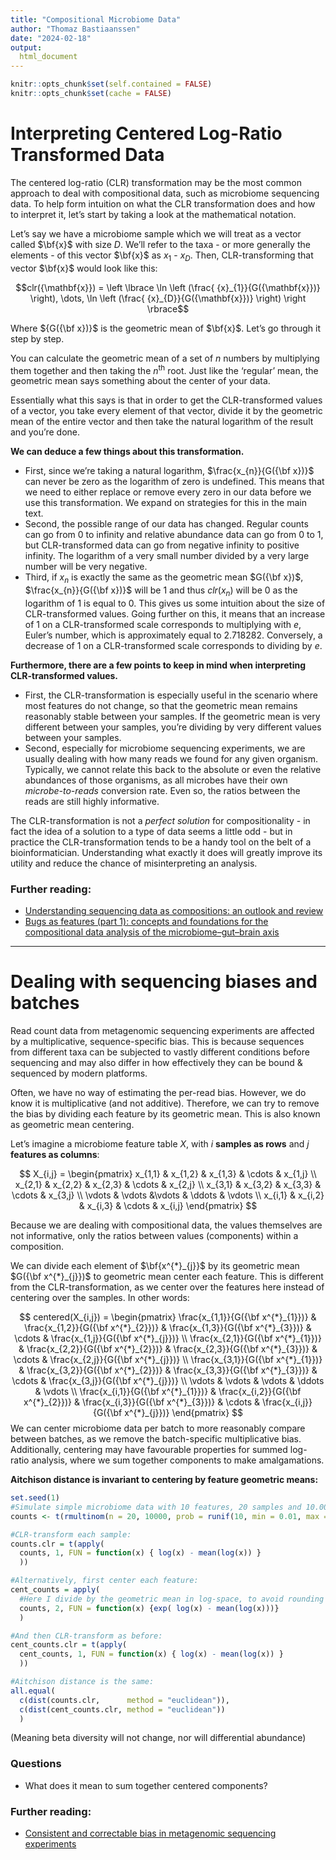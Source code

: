 ```yaml
---
title: "Compositional Microbiome Data"
author: "Thomaz Bastiaanssen"
date: "2024-02-18"
output: 
  html_document
---
```


```r
knitr::opts_chunk$set(self.contained = FALSE)
knitr::opts_chunk$set(cache = FALSE)
```

# Interpreting Centered Log-Ratio Transformed Data

The centered log-ratio (CLR) transformation may be the most common approach to deal with compositional data, such as microbiome sequencing data.
To help form intuition on what the CLR transformation does and how to interpret it, let's start by taking a look at the mathematical notation.

Let's say we have a microbiome sample which we will treat as a vector called $\bf{x}$ with size $D$.
We'll refer to the taxa - or more generally the elements - of this vector $\bf{x}$ as ${x}_1$ - ${x}_D$.
Then, CLR-transforming that vector $\bf{x}$ would look like this:

$$clr({\mathbf{x}}) = \left \lbrace \ln \left (\frac{ {x}_{1}}{G({\mathbf{x}})} \right), \dots, \ln \left (\frac{ {x}_{D}}{G({\mathbf{x}})} \right) \right \rbrace$$

Where ${G({\bf x})}$ is the geometric mean of $\bf{x}$.
Let's go through it step by step.

You can calculate the geometric mean of a set of *n* numbers by multiplying them together and then taking the *n*^th^ root.
Just like the 'regular' mean, the geometric mean says something about the center of your data.

Essentially what this says is that in order to get the CLR-transformed values of a vector, you take every element of that vector, divide it by the geometric mean of the entire vector and then take the natural logarithm of the result and you're done.

**We can deduce a few things about this transformation.**

-   First, since we're taking a natural logarithm, $\frac{x_{n}}{G({\bf x})}$ can never be zero as the logarithm of zero is undefined. This means that we need to either replace or remove every zero in our data before we use this transformation. We expand on strategies for this in the main text.
-   Second, the possible range of our data has changed. Regular counts can go from 0 to infinity and relative abundance data can go from 0 to 1, but CLR-transformed data can go from negative infinity to positive infinity. The logarithm of a very small number divided by a very large number will be very negative.
-   Third, if $x_{n}$ is exactly the same as the geometric mean $G({\bf x})$, $\frac{x_{n}}{G({\bf x})}$ will be 1 and thus $clr(x_{n})$ will be 0 as the logarithm of 1 is equal to 0. This gives us some intuition about the size of CLR-transformed values. Going further on this, it means that an increase of 1 on a CLR-transformed scale corresponds to multiplying with *e*, Euler's number, which is approximately equal to 2.718282. Conversely, a decrease of 1 on a CLR-transformed scale corresponds to dividing by *e*.

**Furthermore, there are a few points to keep in mind when interpreting CLR-transformed values.**

-   First, the CLR-transformation is especially useful in the scenario where most features do not change, so that the geometric mean remains reasonably stable between your samples. If the geometric mean is very different between your samples, you're dividing by very different values between your samples.
-   Second, especially for microbiome sequencing experiments, we are usually dealing with how many reads we found for any given organism. Typically, we cannot relate this back to the absolute or even the relative abundances of those organisms, as all microbes have their own *microbe-to-reads* conversion rate. Even so, the ratios between the reads are still highly informative.

The CLR-transformation is not a *perfect solution* for compositionality - in fact the idea of a solution to a type of data seems a little odd - but in practice the CLR-transformation tends to be a handy tool on the belt of a bioinformatician.
Understanding what exactly it does will greatly improve its utility and reduce the chance of misinterpreting an analysis.

### Further reading:

* [Understanding sequencing data as compositions: an outlook and review](https://doi.org/10.1093/bioinformatics/bty175)
* [Bugs as features (part 1): concepts and foundations for the compositional data analysis of the microbiome–gut–brain axis](https://doi.org/10.1038/s44220-023-00148-3)

------------------------------------------------------------------------

# Dealing with sequencing biases and batches

Read count data from metagenomic sequencing experiments are affected by a multiplicative, sequence-specific bias. 
This is because sequences from different taxa can be subjected to vastly different conditions before sequencing and may also differ in how effectively they can be bound & sequenced by modern platforms. 

Often, we have no way of estimating the per-read bias. However, we do know it is multiplicative (and not additive). Therefore, we can try to remove the bias by dividing each feature by its geometric mean. This is also known as geometric mean centering. 

Let's imagine a microbiome feature table $X$, with $i$ **samples as rows** and $j$ **features as columns**: 

$$
X_{i,j} = 
\begin{pmatrix}
  x_{1,1} & x_{1,2} & x_{1,3} & \cdots & x_{1,j} \\
  x_{2,1} & x_{2,2} & x_{2,3} & \cdots & x_{2,j} \\
  x_{3,1} & x_{3,2} & x_{3,3} & \cdots & x_{3,j} \\
  \vdots  & \vdots  &\vdots  & \ddots & \vdots  \\
  x_{i,1} & x_{i,2} & x_{i,3} & \cdots & x_{i,j} 
\end{pmatrix}
$$

Because we are dealing with compositional data, the values themselves are not informative, only the ratios between values (components) within a composition. 

We can divide each element of $\bf{x^{*}_{j}}$ by its geometric mean $G({\bf x^{*}_{j}})$ to geometric mean center each feature. This is different from the CLR-transformation, as we center over the features here instead of centering over the samples. 
In other words:


$$
centered(X_{i,j}) = 
\begin{pmatrix}
  \frac{x_{1,1}}{G({\bf x^{*}_{1}})} & \frac{x_{1,2}}{G({\bf x^{*}_{2}})} & \frac{x_{1,3}}{G({\bf x^{*}_{3}})} & \cdots & \frac{x_{1,j}}{G({\bf x^{*}_{j}})} \\
  \frac{x_{2,1}}{G({\bf x^{*}_{1}})} & \frac{x_{2,2}}{G({\bf x^{*}_{2}})} & \frac{x_{2,3}}{G({\bf x^{*}_{3}})} & \cdots & \frac{x_{2,j}}{G({\bf x^{*}_{j}})} \\
  \frac{x_{3,1}}{G({\bf x^{*}_{1}})} & \frac{x_{3,2}}{G({\bf x^{*}_{2}})} & \frac{x_{3,3}}{G({\bf x^{*}_{3}})} & \cdots & \frac{x_{3,j}}{G({\bf x^{*}_{j}})} \\
  \vdots                             & \vdots                             & \vdots                             & \ddots & \vdots  \\
  \frac{x_{i,1}}{G({\bf x^{*}_{1}})} & \frac{x_{i,2}}{G({\bf x^{*}_{2}})} & \frac{x_{i,3}}{G({\bf x^{*}_{3}})} & \cdots & \frac{x_{i,j}}{G({\bf x^{*}_{j}})} 
\end{pmatrix}
$$
We can center microbiome data per batch to more reasonably compare between batches, as we remove the batch-specific multiplicative bias. 
Additionally, centering may have favourable properties for summed log-ratio analysis, where we sum together components to make amalgamations. 

**Aitchison distance is invariant to centering by feature geometric means:**


```r
set.seed(1)
#Simulate simple microbiome data with 10 features, 20 samples and 10.000 reads per sample. 
counts <- t(rmultinom(n = 20, 10000, prob = runif(10, min = 0.01, max = 1)))

#CLR-transform each sample:
counts.clr = t(apply(
  counts, 1, FUN = function(x) { log(x) - mean(log(x)) }
  ))

#Alternatively, first center each feature:
cent_counts = apply(
  #Here I divide by the geometric mean in log-space, to avoid rounding issues with small numbers.
  counts, 2, FUN = function(x) {exp( log(x) - mean(log(x)))} 
  )

#And then CLR-transform as before:
cent_counts.clr = t(apply(
  cent_counts, 1, FUN = function(x) { log(x) - mean(log(x)) }
  ))

#Aitchison distance is the same:
all.equal(
  c(dist(counts.clr,      method = "euclidean")),
  c(dist(cent_counts.clr, method = "euclidean"))
  )


```
(Meaning beta diversity will not change, nor will differential abundance)

### Questions

* What does it mean to sum together centered components?

### Further reading:

* [Consistent and correctable bias in metagenomic sequencing experiments](https://doi.org/10.7554/eLife.46923)

